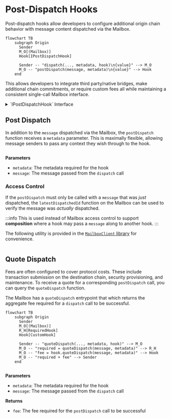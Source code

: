 
# Post-Dispatch Hooks

Post-dispatch hooks allow developers to configure additional origin chain behavior with message content dispatched via the Mailbox.

```mermaid
flowchart TB
    subgraph Origin
      Sender
      M_O[(Mailbox)]
      Hook[IPostDispatchHook]

      Sender -- "dispatch(..., metadata, hook)\n{value}" --> M_O
      M_O -- "postDispatch(message, metadata)\n{value}" --> Hook
    end
```

This allows developers to integrate third party/native bridges, make additional chain commitments, or require custom fees all while maintaining a consistent single-call Mailbox interface.

<details>
<summary>`IPostDispatchHook` Interface</summary>

<Tabs groupId="lang">
<TabItem value="sol" label="Solidity">

```solidity file=<rootDir>/static/contracts/interfaces/hooks/IPostDispatchHook.sol
```

</TabItem>
</Tabs>
</details>

## Post Dispatch

In addition to the `message` dispatched via the Mailbox, the `postDispatch` function receives a `metadata` parameter. This is maximally flexible, allowing message senders to pass any context they wish through to the hook.

<Tabs groupId="lang">
<TabItem value="sol" label="Solidity">

```solidity file=<rootDir>/static/contracts/interfaces/hooks/IPostDispatchHook.sol#L49-L51
```

</TabItem>
</Tabs>

**Parameters**

- `metadata`: The metadata required for the hook
- `message`: The message passed from the `dispatch` call

### Access Control

If the `postDispatch` must only be called with a `message` that was *just* dispatched, the `latestDispatchedId` function on the Mailbox can be used to verify the message was *actually* dispatched.

:::info
This is used instead of Mailbox access control to support **composition** where a hook may pass a `message` along to another hook.
:::

<Tabs groupId="lang">
<TabItem value="sol" label="Solidity">

The following utility is provided in the [`MailboxClient` library](../libraries/mailboxclient.mdx) for convenience.
```solidity file=<rootDir>/static/contracts/client/MailboxClient.sol#L91-L93
```

</TabItem>
</Tabs>


## Quote Dispatch

Fees are often configured to cover protocol costs. These include transaction submission on the destination chain, security provisioning, and maintenance. To receive a quote for a corresponding `postDispatch` call, you can query the `quoteDispatch` function.

The Mailbox has a `quoteDispatch` entrypoint that which returns the aggregate fee required for a `dispatch` call to be successful. 

```mermaid
flowchart TB
    subgraph Origin
      Sender
      M_O[(Mailbox)]
      R_H[RequiredHook]
      Hook[CustomHook]

      Sender -- "quoteDispatch(..., metadata, hook)" --> M_O
      M_O -- "required = quoteDispatch(message, metadata)" --> R_H
      M_O -- "fee = hook.quoteDispatch(message, metadata)" --> Hook
      M_O -- "required + fee" --> Sender
    end
``` 

<Tabs groupId="lang">
<TabItem value="sol" label="Solidity">

```solidity file=<rootDir>/static/contracts/interfaces/hooks/IPostDispatchHook.sol#L59-L62
```

</TabItem>
</Tabs>

**Parameters**

- `metadata`: The metadata required for the hook
- `message`: The message passed from the `dispatch` call

**Returns**

- `fee`: The fee required for the `postDispatch` call to be successful

